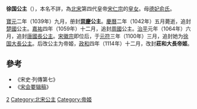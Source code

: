 {{東亞女性歷史人物
| 名稱=徐国公主
| 身份=[[宋朝|宋朝]]公主
| 畫像=
| 說明=
| 姓=赵
| 名=
| 封爵=[[公主|公主]]，[[帝姬|帝姬]]
| 位號=
| 封號=崇慶公主，楚國公主，周國公主，唐國長公主，徐国大長公主，莊和大長帝姬
| 出生年=
| 逝世年=1042年
| 諡號=
| 墳墓=
| 父親=[[宋仁宗|宋仁宗]]
| 同胞兄弟=[[赵昉|赵昉]]
| 母親=[[俞德妃|俞德妃]]
|}}
'''徐国公主'''（{{bd|？||1042年||catIdx=Z}}），本名不詳，為[[北宋|北宋]]第四代皇帝[[宋仁宗|宋仁宗]]的[[皇女|皇女]]。母[[俞德妃|德妃俞氏]]。

[[寶元|寶元]]二年（1039年）九月，册封'''[[崇慶|崇慶]]公主'''。[[慶曆|慶曆]]二年（1042年）五月薨逝，追封[[楚國|楚國]]公主。[[嘉祐|嘉祐]]四年（1059年）十二月，追封[[周國|周國]]公主。[[治平|治平]]元年（1064年）六月，追封[[唐國|唐國]][[長公主|長公主]]。[[宋徽宗|宋徽宗]]即位后，于[[元符|元符]]三年（1100年）三月，追封她为[[徐国|徐国]][[公主_(東亞)|大長公主]]。后改公主为帝姬，[[政和|政和]]四年（1114年）十二月，改封'''莊和大長帝姬'''。

==參考==
*《宋史·列傳第七》
*《[[宋会要辑稿|宋会要辑稿]]》

[[Category:宋仁宗皇女|2]]
[[Category:北宋公主|Category:北宋公主]]
[[Category:帝姬|Category:帝姬]]